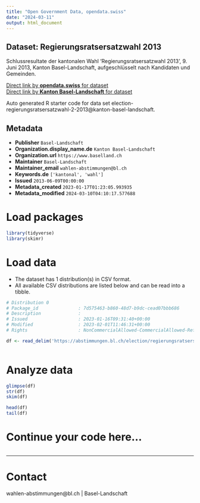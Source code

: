 ```yaml
---
title: "Open Government Data, opendata.swiss"
date: "2024-03-11"
output: html_document
---
```


## Dataset: Regierungsratsersatzwahl 2013

Schlussresultate der kantonalen Wahl 'Regierungsratsersatzwahl 2013', 9. Juni 2013, Kanton Basel-Landschaft, aufgeschlüsselt nach Kandidaten und Gemeinden.

[Direct link by **opendata.swiss** for dataset](https://opendata.swiss/de/dataset/regierungsratsersatzwahl-2013)<br>
[Direct link by **Kanton Basel-Landschaft** for dataset](https://abstimmungen.bl.ch/election/regierungsratsersatzwahl-2-2013/data)

Auto generated R starter code for data set election-regierungsratsersatzwahl-2-2013@kanton-basel-landschaft.

## Metadata

- **Publisher** `Basel-Landschaft`
- **Organization.display_name.de** `Kanton Basel-Landschaft`
- **Organization.url** `https://www.baselland.ch`
- **Maintainer** `Basel-Landschaft`
- **Maintainer_email** `wahlen-abstimmungen@bl.ch`
- **Keywords.de** `['kantonal', 'wahl']`
- **Issued** `2013-06-09T00:00:00`
- **Metadata_created** `2023-01-17T01:23:05.993935`
- **Metadata_modified** `2024-03-10T04:10:17.577688`


# Load packages

```r

library(tidyverse)
library(skimr)

```

# Load data

-   The dataset has 1 distribution(s) in CSV format.
-   All available CSV distributions are listed below and can be read into a tibble.

```r

# Distribution 0
# Package_id               : 7d575463-b860-48d7-b9dc-cead07bbb686
# Description              : 
# Issued                   : 2023-01-16T09:31:40+00:00
# Modified                 : 2023-02-01T11:46:31+00:00
# Rights                   : NonCommercialAllowed-CommercialAllowed-ReferenceRequired

df <- read_delim('https://abstimmungen.bl.ch/election/regierungsratsersatzwahl-2-2013/data-csv')



```

# Analyze data

```r

glimpse(df)
str(df)
skim(df)

head(df)
tail(df)

```

# Continue your code here...

```r

```

------------------------------------------------------------------------

# Contact

wahlen-abstimmungen@bl.ch | Basel-Landschaft
